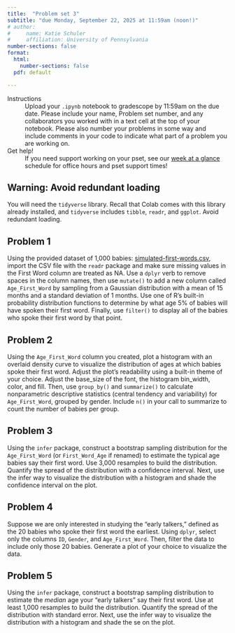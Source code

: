 ```yaml
---
title:  "Problem set 3"
subtitle: "due Monday, September 22, 2025 at 11:59am (noon!)"
# author: 
#     name: Katie Schuler
#     affiliation: University of Pennsylvania
number-sections: false
format: 
  html: 
    number-sections: false
  pdf: default

---
```


Instructions
: Upload your `.ipynb` notebook to gradescope by 11:59am on the due date. Please include your name, Problem set number, and any collaborators you worked with in a text cell at the top of your notebook. Please also number your problems in some way and include comments in your code to indicate what part of a problem you are working on.  

Get help! 
: If you need support working on your pset, see our [week at a glance](../help-schedule.qmd) schedule for office hours and pset support times!

::: callout-warning
# Warning: Avoid redundant loading 
You will need the `tidyverse` library. Recall that Colab comes with this library already installed, and `tidyverse` includes `tibble`, `readr`, and `ggplot`. Avoid redundant loading. 
:::

## Problem 1 
Using the provided dataset of 1,000 babies: [simulated-first-words.csv](../assests/csv/simulated-first-words.csv), import the CSV file with the `readr` package and make sure missing values in the First Word column are treated as NA. Use a `dplyr` verb to remove spaces in the column names, then use `mutate()` to add a new column called `Age_First_Word` by sampling from a Gaussian distribution with a mean of 15 months and a standard deviation of 1 months. Use one of R’s built-in probability distribution functions to determine by what age 5% of babies will have spoken their first word. Finally, use `filter()` to display all of the babies who spoke their first word by that point.

## Problem 2 

Using the `Age_First_Word` column you created, plot a histogram with an overlaid density curve to visualize the distribution of ages at which babies spoke their first word. Adjust the plot’s readability using a built-in theme of your choice. Adjust the base_size of the font, the histogram bin_width, color, and fill.  Then, use `group_by()` and `summarize()` to calculate nonparametric descriptive statistics (central tendency and variability) for `Age_First_Word`, grouped by gender. Include `n()` in your call to summarize to count the number of babies per group.

## Problem 3 

Using the `infer` package, construct a bootstrap sampling distribution for the `Age_First_Word` (or `First_Word_Age` if renamed) to estimate the typical age babies say their first word. Use 3,000 resamples to build the distribution. Quantify the spread of the distribution with a confidence interval. Next, use the infer way to visualize the distribution with a histogram and shade the confidence interval on the plot.

## Problem 4 

Suppose we are only interested in studying the “early talkers,” defined as the 20 babies who spoke their first word the earliest. Using `dplyr`, select only the columns `ID`, `Gender`, and `Age_First_Word`. Then, filter the data to include only those 20 babies. Generate a plot of your choice to visualize the data.

## Problem 5 

Using the `infer` package, construct a bootstrap sampling distribution to estimate the *median* age your “early talkers” say their first word. Use at least 1,000 resamples to build the distribution. Quantify the spread of the distribution with standard error. Next, use the infer way to visualize the distribution with a histogram and shade the se on the plot.

